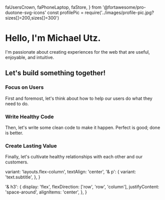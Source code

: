   faUsersCrown,
  faPhoneLaptop,
  faStore,
} from '@fortawesome/pro-duotone-svg-icons'
const profilePic = require('../images/profile-pic.jpg?sizes[]=200,sizes[]=300')

<Hero
  title="Michael Utz"
  subtitle="Front-end Developer"
  blur={props.blur}
  pulsate={props.pulsate}
  profilePic={profilePic}
/>

<Box variant="layouts.container">
<Box sx={welcome}>

# Hello, I'm Michael Utz.

I'm passionate about creating experiences for the web that are
useful, enjoyable, and intuitive.

## Let's build something together!

</Box>
<Grid variant="triplet" sx={triplet}>
<div>

### <FaUsersCrown wrapper={IconWrapper} /> Focus on Users

First and foremost, let's think about how to help our users do what they need to
do.

</div>
<div>

### <FaPhoneLaptop wrapper={IconWrapper} /> Write Healthy Code

Then, let's write some clean code to make it happen. Perfect is good;
done is better.

</div>
<div>

### <FaStore wrapper={IconWrapper} /> Create Lasting Value

Finally, let's cultivate healthy relationships with each other and our customers.

</div>
</Grid>
</Box>

  variant: 'layouts.flex-column',
  textAlign: 'center',
  '& p': {
    variant: 'text.subtitle',
  },
}

  '& h3': {
    display: 'flex',
    flexDirection: ['row', 'row', 'column'],
    justifyContent: 'space-around',
    alignItems: 'center',
  },
}

